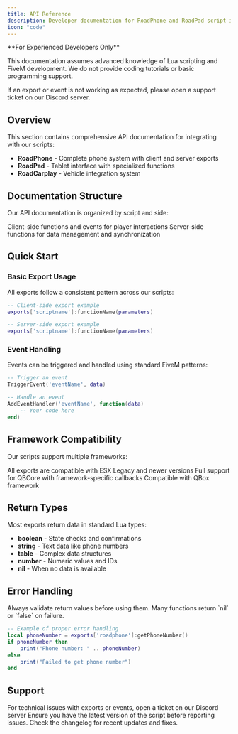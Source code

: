 ```yaml
---
title: API Reference
description: Developer documentation for RoadPhone and RoadPad script integration
icon: "code"
---
```


<Warning>
  **For Experienced Developers Only**

  This documentation assumes advanced knowledge of Lua scripting and FiveM development. We do not provide coding tutorials or basic programming support.

  If an export or event is not working as expected, please open a support ticket on our Discord server.
</Warning>

## Overview

This section contains comprehensive API documentation for integrating with our scripts:

- **RoadPhone** - Complete phone system with client and server exports
- **RoadPad** - Tablet interface with specialized functions
- **RoadCarplay** - Vehicle integration system

## Documentation Structure

Our API documentation is organized by script and side:

<CardGroup cols={2}>
  <Card title="Client Exports" icon="computer" href="/roadphone/api/client">
    Client-side functions and events for player interactions
  </Card>

  <Card title="Server Exports" icon="server" href="/roadphone/api/server">
    Server-side functions for data management and synchronization
  </Card>
</CardGroup>

## Quick Start

### Basic Export Usage

All exports follow a consistent pattern across our scripts:

```lua
-- Client-side export example
exports['scriptname']:functionName(parameters)

-- Server-side export example
exports['scriptname']:functionName(parameters)
```

### Event Handling

Events can be triggered and handled using standard FiveM patterns:

```lua
-- Trigger an event
TriggerEvent('eventName', data)

-- Handle an event
AddEventHandler('eventName', function(data)
    -- Your code here
end)
```

## Framework Compatibility

Our scripts support multiple frameworks:

<Tabs>
  <Tab title="ESX">
    All exports are compatible with ESX Legacy and newer versions
  </Tab>

  <Tab title="QBCore">
    Full support for QBCore with framework-specific callbacks
  </Tab>

  <Tab title="QBox">
    Compatible with QBox framework
  </Tab>
</Tabs>

## Return Types

Most exports return data in standard Lua types:

- **boolean** - State checks and confirmations
- **string** - Text data like phone numbers
- **table** - Complex data structures
- **number** - Numeric values and IDs
- **nil** - When no data is available

## Error Handling

<Info>
  Always validate return values before using them. Many functions return `nil` or `false` on failure.
</Info>

```lua
-- Example of proper error handling
local phoneNumber = exports['roadphone']:getPhoneNumber()
if phoneNumber then
    print("Phone number: " .. phoneNumber)
else
    print("Failed to get phone number")
end
```

## Support

<Card title="Discord Support" icon="discord" href="https://discord.gg/2nZrmmvM2q">
  For technical issues with exports or events, open a ticket on our Discord server
</Card>

<Note>
  Ensure you have the latest version of the script before reporting issues. Check the changelog for recent updates and fixes.
</Note>